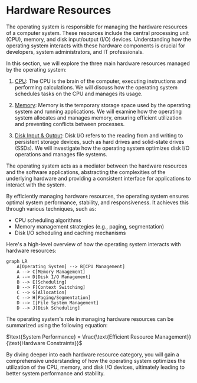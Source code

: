 
# Hardware Resources

The operating system is responsible for managing the hardware resources of a computer system. These resources include the central processing unit (CPU), memory, and disk input/output (I/O) devices. Understanding how the operating system interacts with these hardware components is crucial for developers, system administrators, and IT professionals.

In this section, we will explore the three main hardware resources managed by the operating system:

1. [CPU](/hardware-resources/cpu): The CPU is the brain of the computer, executing instructions and performing calculations. We will discuss how the operating system schedules tasks on the CPU and manages its usage.

2. [Memory](/hardware-resources/memory): Memory is the temporary storage space used by the operating system and running applications. We will examine how the operating system allocates and manages memory, ensuring efficient utilization and preventing conflicts between processes.

3. [Disk Input & Output](/hardware-resources/disk-input-output): Disk I/O refers to the reading from and writing to persistent storage devices, such as hard drives and solid-state drives (SSDs). We will investigate how the operating system optimizes disk I/O operations and manages file systems.

<Callout type="info">
The operating system acts as a mediator between the hardware resources and the software applications, abstracting the complexities of the underlying hardware and providing a consistent interface for applications to interact with the system.
</Callout>

By efficiently managing hardware resources, the operating system ensures optimal system performance, stability, and responsiveness. It achieves this through various techniques, such as:

- CPU scheduling algorithms
- Memory management strategies (e.g., paging, segmentation)
- Disk I/O scheduling and caching mechanisms

Here's a high-level overview of how the operating system interacts with hardware resources:

```mermaid
graph LR
    A[Operating System] --> B[CPU Management]
    A --> C[Memory Management]
    A --> D[Disk I/O Management]
    B --> E[Scheduling]
    B --> F[Context Switching]
    C --> G[Allocation]
    C --> H[Paging/Segmentation]
    D --> I[File System Management]
    D --> J[Disk Scheduling]
```

The operating system's role in managing hardware resources can be summarized using the following equation:

$\text{System Performance} = \frac{\text{Efficient Resource Management}}{\text{Hardware Constraints}}$

By diving deeper into each hardware resource category, you will gain a comprehensive understanding of how the operating system optimizes the utilization of the CPU, memory, and disk I/O devices, ultimately leading to better system performance and stability.
